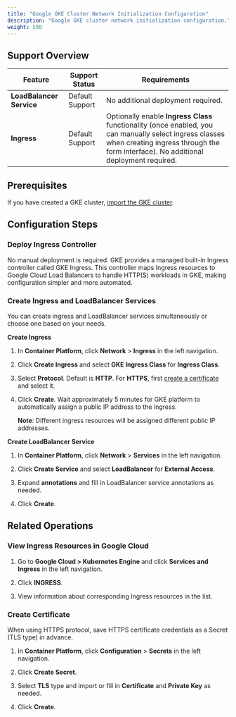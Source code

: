 ```yaml
---
title: "Google GKE Cluster Network Initialization Configuration"
description: "Google GKE cluster network initialization configuration."
weight: 500
---
```


## Support Overview

| Feature | Support Status | Requirements |
|---|---|---|
| **LoadBalancer Service** | Default Support | No additional deployment required. |
| **Ingress** | Default Support | Optionally enable **Ingress Class** functionality (once enabled, you can manually select ingress classes when creating ingress through the form interface). No additional deployment required. |

## Prerequisites

If you have created a GKE cluster, [import the GKE cluster](/configure/clusters/managed/import/gcp-gke.mdx).

## Configuration Steps

### Deploy Ingress Controller

No manual deployment is required. GKE provides a managed built-in Ingress controller called GKE Ingress. This controller maps Ingress resources to Google Cloud Load Balancers to handle HTTP(S) workloads in GKE, making configuration simpler and more automated.

### Create Ingress and LoadBalancer Services

You can create ingress and LoadBalancer services simultaneously or choose one based on your needs.

**Create Ingress**

1. In **Container Platform**, click **Network** > **Ingress** in the left navigation.

2. Click **Create Ingress** and select **GKE Ingress Class** for **Ingress Class**.
    
3. Select **Protocol**. Default is **HTTP**. For **HTTPS**, first [create a certificate](#create-certificate) and select it.

4. Click **Create**. Wait approximately 5 minutes for GKE platform to automatically assign a public IP address to the ingress.

    **Note**: Different ingress resources will be assigned different public IP addresses.
    
**Create LoadBalancer Service**

1. In **Container Platform**, click **Network** > **Services** in the left navigation.

2. Click **Create Service** and select **LoadBalancer** for **External Access**.

3. Expand **annotations** and fill in LoadBalancer service annotations as needed.

4. Click **Create**.

## Related Operations

### View Ingress Resources in Google Cloud

1. Go to **Google Cloud > Kubernetes Engine** and click **Services and Ingress** in the left navigation.

2. Click **INGRESS**.

3. View information about corresponding Ingress resources in the list.

### Create Certificate

When using HTTPS protocol, save HTTPS certificate credentials as a Secret (TLS type) in advance.

1. In **Container Platform**, click **Configuration** > **Secrets** in the left navigation.

2. Click **Create Secret**.

3. Select **TLS** type and import or fill in **Certificate** and **Private Key** as needed.

4. Click **Create**.
